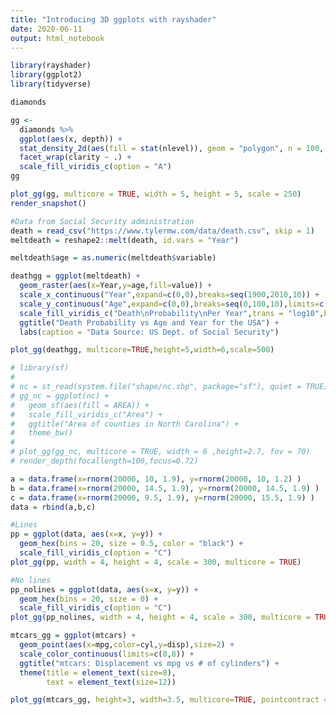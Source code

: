 ```yaml
---
title: "Introducing 3D ggplots with rayshader"
date: 2020-06-11
output: html_notebook
---
```


```r
library(rayshader)
library(ggplot2)
library(tidyverse)
```


```r
diamonds
```


```r
gg <-
  diamonds %>% 
  ggplot(aes(x, depth)) +
  stat_density_2d(aes(fill = stat(nlevel)), geom = "polygon", n = 100, bins = 10, contour = TRUE) +
  facet_wrap(clarity ~ .) +
  scale_fill_viridis_c(option = "A")
gg
```


```r
plot_gg(gg, multicore = TRUE, width = 5, height = 5, scale = 250)
render_snapshot()
```


```r
#Data from Social Security administration
death = read_csv("https://www.tylermw.com/data/death.csv", skip = 1)
meltdeath = reshape2::melt(death, id.vars = "Year")

meltdeath$age = as.numeric(meltdeath$variable)

deathgg = ggplot(meltdeath) +
  geom_raster(aes(x=Year,y=age,fill=value)) +
  scale_x_continuous("Year",expand=c(0,0),breaks=seq(1900,2010,10)) +
  scale_y_continuous("Age",expand=c(0,0),breaks=seq(0,100,10),limits=c(0,100)) +
  scale_fill_viridis_c("Death\nProbability\nPer Year",trans = "log10",breaks=c(1,0.1,0.01,0.001,0.0001), labels = c("1","1/10","1/100","1/1000","1/10000")) +
  ggtitle("Death Probability vs Age and Year for the USA") +
  labs(caption = "Data Source: US Dept. of Social Security")

plot_gg(deathgg, multicore=TRUE,height=5,width=6,scale=500)
```



```r
# library(sf)
# 
# nc = st_read(system.file("shape/nc.shp", package="sf"), quiet = TRUE)
# gg_nc = ggplot(nc) +
#   geom_sf(aes(fill = AREA)) +
#   scale_fill_viridis_c("Area") +
#   ggtitle("Area of counties in North Carolina") +
#   theme_bw()
# 
# plot_gg(gg_nc, multicore = TRUE, width = 6 ,height=2.7, fov = 70)
# render_depth(focallength=100,focus=0.72)
```


```r
a = data.frame(x=rnorm(20000, 10, 1.9), y=rnorm(20000, 10, 1.2) )
b = data.frame(x=rnorm(20000, 14.5, 1.9), y=rnorm(20000, 14.5, 1.9) )
c = data.frame(x=rnorm(20000, 9.5, 1.9), y=rnorm(20000, 15.5, 1.9) )
data = rbind(a,b,c)

#Lines
pp = ggplot(data, aes(x=x, y=y)) +
  geom_hex(bins = 20, size = 0.5, color = "black") +
  scale_fill_viridis_c(option = "C")
plot_gg(pp, width = 4, height = 4, scale = 300, multicore = TRUE)

#No lines
pp_nolines = ggplot(data, aes(x=x, y=y)) +
  geom_hex(bins = 20, size = 0) +
  scale_fill_viridis_c(option = "C")
plot_gg(pp_nolines, width = 4, height = 4, scale = 300, multicore = TRUE)
```


```r
mtcars_gg = ggplot(mtcars) + 
  geom_point(aes(x=mpg,color=cyl,y=disp),size=2) +
  scale_color_continuous(limits=c(0,8)) +
  ggtitle("mtcars: Displacement vs mpg vs # of cylinders") +
  theme(title = element_text(size=8),
        text = element_text(size=12)) 

plot_gg(mtcars_gg, height=3, width=3.5, multicore=TRUE, pointcontract = 0.7, soliddepth=-200)
```





















